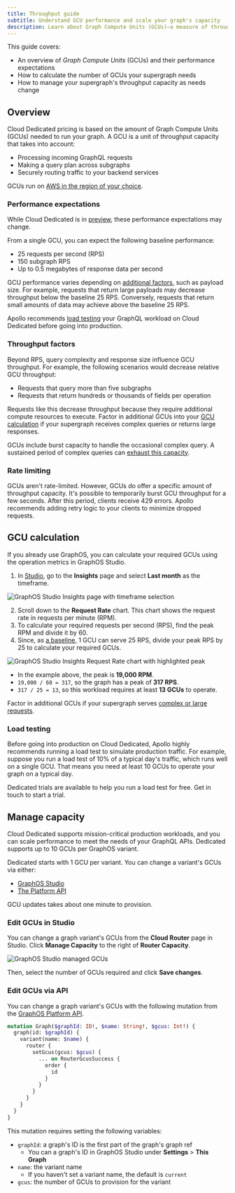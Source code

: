 ```yaml
---
title: Throughput guide
subtitle: Understand GCU performance and scale your graph's capacity
description: Learn about Graph Compute Units (GCUs)—a measure of throughput—and how to calculate and manage them for your supergraph on GraphOS Dedicated
---
```


<DedicatedPreview />

This guide covers:

- An overview of _Graph Compute Units_ (GCUs) and their performance expectations
- How to calculate the number of GCUs your supergraph needs
- How to manage your supergraph's throughput capacity as needs change

## Overview

Cloud Dedicated pricing is based on the amount of Graph Compute Units (GCUs) needed to run your graph. A GCU is a unit of throughput capacity that takes into account:

- Processing incoming GraphQL requests
- Making a query plan across subgraphs
- Securely routing traffic to your backend services

GCUs run on [AWS in the region of your choice](./#runs-on-aws).

### Performance expectations

<PreviewFeature>

While Cloud Dedicated is in [preview](#private-preview), these performance expectations may change.

</PreviewFeature>

From a single GCU, you can expect the following baseline performance:

- 25 requests per second (RPS)
- 150 subgraph RPS
- Up to 0.5 megabytes of response data per second

GCU performance varies depending on [additional factors](#throughput-factors), such as payload size. For example, requests that return large payloads may decrease throughput below the baseline 25 RPS. Conversely, requests that return small amounts of data may achieve above the baseline 25 RPS.

Apollo recommends [load testing](#load-testing) your GraphQL workload on Cloud Dedicated before going into production.

### Throughput factors

Beyond RPS, query complexity and response size influence GCU throughput. For example, the following scenarios would decrease relative GCU throughput:

- Requests that query more than five subgraphs
- Requests that return hundreds or thousands of fields per operation

Requests like this decrease throughput because they require additional compute resources to execute.
Factor in additional GCUs into your [GCU calculation](#gcu-calculation) if your supergraph receives complex queries or returns large responses.

<Note>

GCUs include burst capacity to handle the occasional complex query. A sustained period of complex queries can [exhaust this capacity](#rate-limiting).

</Note>

### Rate limiting

GCUs aren't rate-limited. However, GCUs do offer a specific amount of throughput capacity. It's possible to temporarily burst GCU throughput for a few seconds. After this period, clients receive 429 errors. Apollo recommends adding retry logic to your clients to minimize dropped requests.

## GCU calculation

If you already use GraphOS, you can calculate your required GCUs using the operation metrics in GraphOS Studio.

1. In [Studio](https://studio.apollographql.com?referrer=docs-content), go to the **Insights** page and select **Last month** as the timeframe.

<img
  className="screenshot"
  alt="GraphOS Studio Insights page with timeframe selection"
  src="../../img/cloud-dedicated/insights-page.png"
/>

2. Scroll down to the **Request Rate** chart. This chart shows the request rate in requests per minute (RPM).
3. To calculate your required requests per second (RPS), find the peak RPM and divide it by 60.
4. Since, as [a baseline](#performance-expectations), 1 GCU can serve 25 RPS, divide your peak RPS by 25 to calculate your required GCUs.

<img
  className="screenshot"
  alt="GraphOS Studio Insights Request Rate chart with highlighted peak"
  src="../../img/cloud-dedicated/request-rate.png"
/>

- In the example above, the peak is **19,000 RPM**.
- `19,000 / 60 = 317`, so the graph has a peak of **317 RPS**.
- `317 / 25 = 13`, so this workload requires at least **13 GCUs** to operate.

<Note>

Factor in additional GCUs if your supergraph serves [complex or large requests](#throughput-factors).

</Note>

### Load testing

Before going into production on Cloud Dedicated, Apollo highly recommends running a load test to simulate production traffic.
For example, suppose you run a load test of 10% of a typical day's traffic, which runs well on a single GCU. That means you need at least 10 GCUs to operate your graph on a typical day.

Dedicated trials are available to help you run a load test for free. <TrackableLink href="https://www.apollographql.com/contact-sales?type=dedicated&referrer=docs" eventName="content_contact_cloud">Get in touch</TrackableLink> to start a trial.

## Manage capacity

Cloud Dedicated supports mission-critical production workloads, and you can scale performance to meet the needs of your GraphQL APIs.
Dedicated supports up to 10 GCUs per GraphOS variant.

Dedicated starts with 1 GCU per variant. You can change a variant's GCUs via either:

- [GraphOS Studio](#edit-gcus-in-studio)
- [The Platform API](#edit-gcus-via-api)

<Note>

GCU updates takes about one minute to provision.

</Note>

### Edit GCUs in Studio

You can change a graph variant's GCUs from the **Cloud Router** page in Studio.
Click **Manage Capacity** to the right of **Router Capacity**.

<img
  className="screenshot"
  alt="GraphOS Studio managed GCUs"
  src="../../img/cloud-dedicated/manage-capacity.png"
/>

Then, select the number of GCUs required and click **Save changes**.

### Edit GCUs via API

You can change a graph variant's GCUs with the following mutation from the [GraphOS Platform API](/graphos/platform-api/).

```graphql
mutation Graph($graphId: ID!, $name: String!, $gcus: Int!) {
  graph(id: $graphId) {
    variant(name: $name) {
      router {
        setGcus(gcus: $gcus) {
          ... on RouterGcusSuccess {
            order {
              id
            }
          }
        }
      }
    }
  }
}
```

This mutation requires setting the following variables:

- `graphId`: a graph's ID is the first part of the graph's graph ref
  - You can a graph's ID in GraphOS Studio under **Settings** > **This Graph**
- `name`: the variant name
  - If you haven't set a variant name, the default is `current`
- `gcus`: the number of GCUs to provision for the variant
